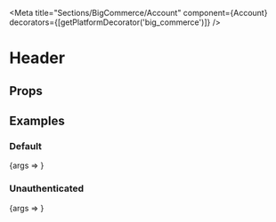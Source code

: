 


<Meta
  title="Sections/BigCommerce/Account"
  component={Account}
  decorators={[getPlatformDecorator('big_commerce')]}
/>

# Header

<Description />

## Props

<ArgsTable of={Account} />

## Examples

### Default

<Preview>
  <Story name="Default" decorators={[getCustomerDecorator('bill@bigcommerce-platform.com')]}>
    {args => <Account {...args} />}
  </Story>
</Preview>

### Unauthenticated

<Preview>
  <Story name="Unauthenticated" decorators={[getCustomerDecorator()]}>
    {args => <Account {...args} />}
  </Story>
</Preview>
